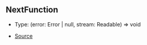 ## NextFunction

- Type: (error: Error \| null, stream: Readable) => void

- [Source](https://github.com/Androz2091/discord-player/blob/074396c/packages/discord-player/src/extractors/BaseExtractor.ts#L127)